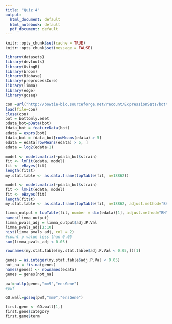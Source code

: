 ```yaml
---
title: "Quiz 4"
output:
  html_document: default
  html_notebook: default
  pdf_document: default
---
```


```r
knitr::opts_chunk$set(cache = TRUE)
knitr::opts_chunk$set(message = FALSE)
```

```r
library(datasets)
library(devtools)
library(UsingR)
library(broom)
library(Biobase)
library(preprocessCore)
library(limma)
library(edge)
library(goseq)
```


```r
con =url("http://bowtie-bio.sourceforge.net/recount/ExpressionSets/bottomly_eset.RData")
load(file=con)
close(con)
bot = bottomly.eset
pdata_bot=pData(bot)
fdata_bot = featureData(bot)
edata = exprs(bot)
fdata_bot = fdata_bot[rowMeans(edata) > 5]
edata = edata[rowMeans(edata) > 5, ]
edata = log2(edata+1)

model <- model.matrix(~pdata_bot$strain)
fit <- lmFit(edata, model)
fit <- eBayes(fit)
length(fit$t)
my.stat.table <- as.data.frame(topTable(fit, n=18862))
```

```r
model <- model.matrix(~pdata_bot$strain)
fit <- lmFit(edata, model)
fit <- eBayes(fit)
length(fit$t)
my.stat.table <- as.data.frame(topTable(fit, n=18862, adjust.method="BH", sort="none"))

limma_output = topTable(fit, number = dim(edata)[1], adjust.method="BH", sort="none")
names(limma_output)
limma_pvals_adj = limma_output$adj.P.Val
limma_pvals_adj[1:10]
hist(limma_pvals_adj, col = 2)
#count p value less than 0.05
sum(limma_pvals_adj < 0.05)

rownames(my.stat.table[my.stat.table$adj.P.Val < 0.05,])[1]

genes = as.integer(my.stat.table$adj.P.Val < 0.05)
not_na = !is.na(genes)
names(genes) <- rownames(edata)
genes = genes[not_na]

pwf=nullp(genes,"mm9","ensGene") 
#pwf

GO.wall=goseq(pwf,"mm9","ensGene")

first.gene <- GO.wall[1,]
first.gene$category
first.gene$term
```

